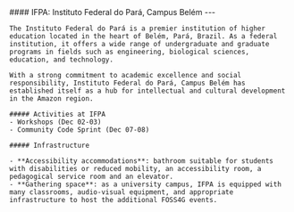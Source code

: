 

<div className={`grid grid-cols-1 mb-4 gap-4 ${!props.isEmbed && "mt-4 sm:grid-cols-12"}`}>
  <div className={!props.isEmbed && "sm:col-span-5"}>
    <div className="max-h-96">
    <Carousel
        images={[
          {
            image: Ifpa2,
          },
          {
            image: Ifpa1,
          },
          {
            image: Ifpa3,
          },
        ]}
      />
    </div>

  </div>
  <div className={!props.isEmbed && "sm:col-span-7"}>
    #### IFPA: Instituto Federal do Pará, Campus Belém
    ---

    The Instituto Federal do Pará is a premier institution of higher education located in the heart of Belém, Pará, Brazil. As a federal institution, it offers a wide range of undergraduate and graduate programs in fields such as engineering, biological sciences, education, and technology.

    With a strong commitment to academic excellence and social responsibility, Instituto Federal do Pará, Campus Belém has established itself as a hub for intellectual and cultural development in the Amazon region.

    ##### Activities at IFPA
    - Workshops (Dec 02-03)
    - Community Code Sprint (Dec 07-08)

    ##### Infrastructure

    - **Accessibility accommodations**: bathroom suitable for students with disabilities or reduced mobility, an accessibility room, a pedagogical service room and an elevator.
    - **Gathering space**: as a university campus, IFPA is equipped with many classrooms, audio-visual equipment, and appropriate infrastructure to host the additional FOSS4G events.
  </div>
</div>
